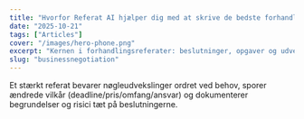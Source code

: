 ```yaml
---
title: "Hvorfor Referat AI hjælper dig med at skrive de bedste forhandlingsreferater"
date: "2025-10-21"
tags: ["Articles"]
cover: "/images/hero-phone.png"
excerpt: "Kernen i forhandlingsreferater: beslutninger, opgaver og udvekslingens kontekst (krav og indrømmelser) der accelererer beslutninger."
slug: "businessnegotiation"
---
```


Et stærkt referat bevarer nøgleudvekslinger ordret ved behov, sporer ændrede vilkår (deadline/pris/omfang/ansvar) og dokumenterer begrundelser og risici tæt på beslutningerne.
